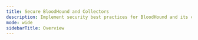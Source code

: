 ---
title: Secure BloodHound and Collectors
description: Implement security best practices for BloodHound and its collectors.
mode: wide
sidebarTitle: Overview
---

<CardGroup cols={2}>
  <Card
    title="SharpHound Enterprise Service Hardening"
    icon="shield-check"
    href="/manage-bloodhound/securing-bloodhound-and-collectors/sharphound-hardening"
    iconType="solid"
    horizontal
  />
</CardGroup>
